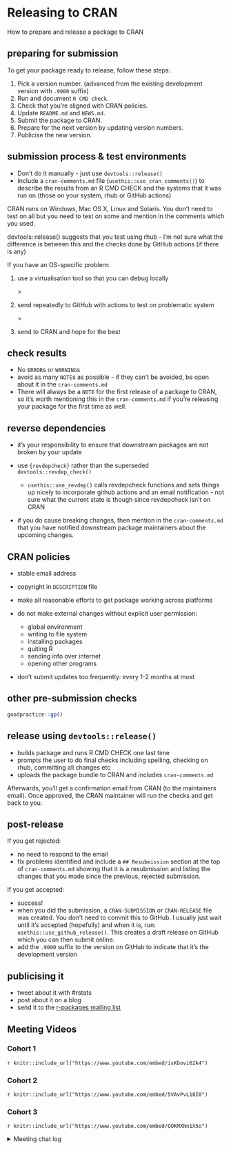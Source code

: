 # Releasing to CRAN

How to prepare and release a package to CRAN


## preparing for submission 

To get your package ready to release, follow these steps:

1. Pick a version number. (advanced from the existing development version with `.9000` suffix)
2. Run and document `R CMD check`.
3. Check that you’re aligned with CRAN policies.
4. Update `README.md` and `NEWS.md`.
5. Submit the package to CRAN.
6. Prepare for the next version by updating version numbers.
7. Publicise the new version.


## submission process & test environments

- Don't do it manually - just use `devtools::release()`
- Include a `cran-comments.md` file (`usethis::use_cran_comments()`) to describe the results from an R CMD CHECK and the systems that it was run on (those on your system, rhub or GitHub actions)


CRAN runs on Windows, Mac OS X, Linux and Solaris. You don't need to test on all but you need to test on some and mention in the comments which you used. 

devtools::release() suggests that you test using rhub - I'm not sure what the difference is between this and the checks done by GitHub actions (if there is any)

If you have an OS-specific problem:

(1) use a virtualisation tool so that you can debug locally 

    \>

(2) send repeatedly to GitHub with actions to test on problematic system 

    \>

(3) send to CRAN and hope for the best


## check results

- No `ERROR`s or `WARNING`s
- avoid as many `NOTE`s as possible - if they can't be avoided, be open about it in the `cran-comments.md`
- There will always be a `NOTE` for the first release of a package to CRAN, so it's worth mentioning this in the `cran-comments.md` if you're releasing your package for the first time as well.


## reverse dependencies

- it's your responsibility to ensure that downstream packages are not broken by your update
- use `{revdepcheck}` rather than the superseded `devtools::revdep_check()`

    - `usethis::use_revdep()` calls revdepcheck functions and sets things up nicely to incorporate github actions and an email notification - not sure what the current state is though since revdepcheck isn't on CRAN

- if you do cause breaking changes, then mention in the `cran-comments.md` that you have notified downstream package maintainers about the upcoming changes.


## CRAN policies

- stable email address
- copyright in `DESCRIPTION` file
- make all reasonable efforts to get package working across platforms
- do not make external changes without explicit user permission:
    
    - global environment
    - writing to file system
    - installing packages
    - quiting R
    - sending info over internet
    - opening other programs

- don't submit updates too frequently: every 1-2 months at most


## other pre-submission checks

```r
goodpractice::gp()
```

## release using `devtools::release()`

- builds package and runs R CMD CHECK one last time
- prompts the user to do final checks including spelling, checking on rhub, committing all changes etc
- uploads the package bundle to CRAN and includes `cran-comments.md`

Afterwards, you'll get a confirmation email from CRAN (to the maintainers email). Once approved, the CRAN maintainer will run the checks and get back to you.


## post-release

If you get rejected:

- no need to respond to the email
- fix problems identified and include a `## Resubmission` section at the top of `cran-comments.md` showing that it is a resubmission and listing the changes that you made since the previous, rejected submission.

If you get accepted:

- success!
- when you did the submission, a `CRAN-SUBMISSION` or `CRAN-RELEASE` file was created. You don't need to commit this to GitHub. I usually just wait until it's accepted (hopefully) and when it is, run: `usethis::use_github_release()`. This creates a draft release on GitHub which you can then submit online.
- add the `.9000` suffix to the version on GitHub to indicate that it's the development version

## publicising it

- tweet about it with #rstats
- post about it on a blog
- send it to the [r-packages mailing list](https://stat.ethz.ch/mailman/listinfo/r-packages)

## Meeting Videos

### Cohort 1

`r knitr::include_url("https://www.youtube.com/embed/isKbovi62k4")`


### Cohort 2

`r knitr::include_url("https://www.youtube.com/embed/5VAvPvL18I0")`


### Cohort 3

`r knitr::include_url("https://www.youtube.com/embed/QOKMXNn1X5o")`

<details>
<summary> Meeting chat log </summary>

```
00:48:13	Brendan Lam:	I don't know what CRAN reviews, but ROpenSci is pretty transparent about how they do software review: https://devguide.ropensci.org/
01:00:06	Arun Chavan:	omg
01:03:13	Brendan Lam:	Thanks Collin! You've done an exceptionally good job leading this cohort.
01:05:48	Arun Chavan:	https://rfordatascience.slack.com/archives/C0183F9UC2V/p1659977487900379
01:06:22	collinberke:	https://rfordatascience.slack.com/archives/C0183F9UC2V/p1659977487900379
01:08:19	collinberke:	https://avehtari.github.io/ROS-Examples/
01:11:12	Brendan Lam:	Same
```
</details>


<!--
### Cohort 4

`r knitr::include_url("https://www.youtube.com/embed/VIDURL")`

<details>
<summary> Meeting chat log </summary>

```
LOG
```
</details>
-->


<!--
### Cohort 5

`r knitr::include_url("https://www.youtube.com/embed/VIDURL")`

<details>
<summary> Meeting chat log </summary>

```
LOG
```
</details>
-->
